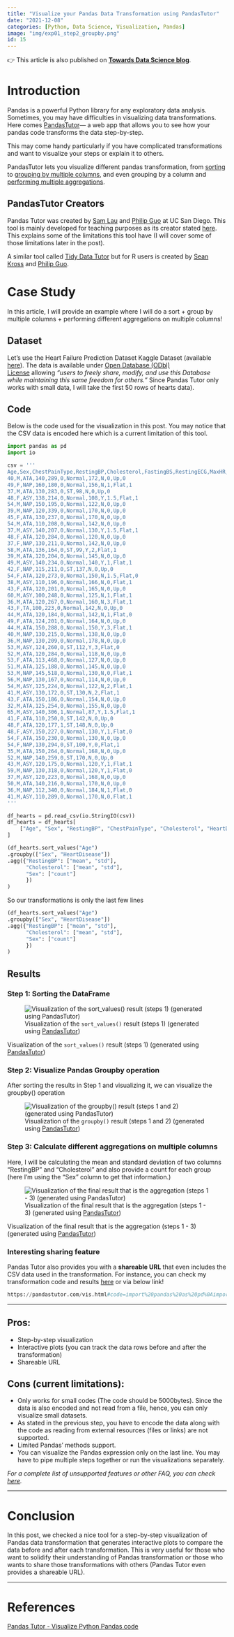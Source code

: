 ```yaml
---
title: "Visualize your Pandas Data Transformation using PandasTutor"
date: "2021-12-08"
categories: [Python, Data Science, Visualization, Pandas]
image: "img/exp01_step2_groupby.png"
id: 15
---
```


:::{.callout-note}
👉 This article is also published on **[Towards Data Science blog](https://towardsdatascience.com/visualize-data-transformation-using-pandastutor-6126627dd225)**.
:::

# Introduction

Pandas is a powerful Python library for any exploratory data analysis. 
Sometimes, you may have difficulties in visualizing data transformations. 
Here comes [PandasTutor](https://pandastutor.com/)— a web app that allows you to see how your pandas code transforms the data step-by-step. 

This may come handy particularly if you have complicated transformations and want to visualize your steps or explain it to others. 

PandasTutor lets you visualize different pandas transformation, from [sorting](https://pandastutor.com/vis.html#trace=example-code/py_sort_values.json) to [grouping by multiple columns](https://pandastutor.com/vis.html#trace=example-code/py_groupby_multi.json), and even grouping by a column and [performing multiple aggregations](https://pandastutor.com/vis.html#trace=example-code/py_sort_groupby_agg.json). 

## PandasTutor Creators

Pandas Tutor was created by [Sam Lau](https://www.samlau.me/) and [Philip Guo](https://pg.ucsd.edu/) at UC San Diego. This tool is mainly developed for teaching purposes as its creator stated [here](https://docs.google.com/document/d/1kvY8baGjaMbg8ucMTjXlmLeYJXVQKQr09AttwUu3F_k/edit#heading=h.3xhjglvrau6z). This explains some of the limitations this tool have (I will cover some of those limitations later in the post). 

A similar tool called [Tidy Data Tutor](https://tidydatatutor.com/) but for R users is created by [Sean Kross](https://seankross.com/) and [Philip Guo](https://pg.ucsd.edu/). 

# Case Study

In this article, I will provide an example where I will do a sort + group by multiple columns + performing different aggregations on multiple columns!

## Dataset

Let's use the Heart Failure Prediction Dataset Kaggle Dataset (available [here](https://www.kaggle.com/fedesoriano/heart-failure-prediction)). 
The data is available under [Open Database (ODbl) License](https://opendatacommons.org/licenses/odbl/1-0/) allowing *"users to freely share, modify, and use this Database while maintaining this same freedom for others."*
Since Pandas Tutor only works with small data, I will take the first 50 rows of hearts data).

## Code

Below is the code used for the visualization in this post. You may notice that the CSV data is encoded here which is a current limitation of this tool.

```python
import pandas as pd
import io

csv = '''
Age,Sex,ChestPainType,RestingBP,Cholesterol,FastingBS,RestingECG,MaxHR,ExerciseAngina,Oldpeak,ST_Slope,HeartDisease
40,M,ATA,140,289,0,Normal,172,N,0,Up,0
49,F,NAP,160,180,0,Normal,156,N,1,Flat,1
37,M,ATA,130,283,0,ST,98,N,0,Up,0
48,F,ASY,138,214,0,Normal,108,Y,1.5,Flat,1
54,M,NAP,150,195,0,Normal,122,N,0,Up,0
39,M,NAP,120,339,0,Normal,170,N,0,Up,0
45,F,ATA,130,237,0,Normal,170,N,0,Up,0
54,M,ATA,110,208,0,Normal,142,N,0,Up,0
37,M,ASY,140,207,0,Normal,130,Y,1.5,Flat,1
48,F,ATA,120,284,0,Normal,120,N,0,Up,0
37,F,NAP,130,211,0,Normal,142,N,0,Up,0
58,M,ATA,136,164,0,ST,99,Y,2,Flat,1
39,M,ATA,120,204,0,Normal,145,N,0,Up,0
49,M,ASY,140,234,0,Normal,140,Y,1,Flat,1
42,F,NAP,115,211,0,ST,137,N,0,Up,0
54,F,ATA,120,273,0,Normal,150,N,1.5,Flat,0
38,M,ASY,110,196,0,Normal,166,N,0,Flat,1
43,F,ATA,120,201,0,Normal,165,N,0,Up,0
60,M,ASY,100,248,0,Normal,125,N,1,Flat,1
36,M,ATA,120,267,0,Normal,160,N,3,Flat,1
43,F,TA,100,223,0,Normal,142,N,0,Up,0
44,M,ATA,120,184,0,Normal,142,N,1,Flat,0
49,F,ATA,124,201,0,Normal,164,N,0,Up,0
44,M,ATA,150,288,0,Normal,150,Y,3,Flat,1
40,M,NAP,130,215,0,Normal,138,N,0,Up,0
36,M,NAP,130,209,0,Normal,178,N,0,Up,0
53,M,ASY,124,260,0,ST,112,Y,3,Flat,0
52,M,ATA,120,284,0,Normal,118,N,0,Up,0
53,F,ATA,113,468,0,Normal,127,N,0,Up,0
51,M,ATA,125,188,0,Normal,145,N,0,Up,0
53,M,NAP,145,518,0,Normal,130,N,0,Flat,1
56,M,NAP,130,167,0,Normal,114,N,0,Up,0
54,M,ASY,125,224,0,Normal,122,N,2,Flat,1
41,M,ASY,130,172,0,ST,130,N,2,Flat,1
43,F,ATA,150,186,0,Normal,154,N,0,Up,0
32,M,ATA,125,254,0,Normal,155,N,0,Up,0
65,M,ASY,140,306,1,Normal,87,Y,1.5,Flat,1
41,F,ATA,110,250,0,ST,142,N,0,Up,0
48,F,ATA,120,177,1,ST,148,N,0,Up,0
48,F,ASY,150,227,0,Normal,130,Y,1,Flat,0
54,F,ATA,150,230,0,Normal,130,N,0,Up,0
54,F,NAP,130,294,0,ST,100,Y,0,Flat,1
35,M,ATA,150,264,0,Normal,168,N,0,Up,0
52,M,NAP,140,259,0,ST,170,N,0,Up,0
43,M,ASY,120,175,0,Normal,120,Y,1,Flat,1
59,M,NAP,130,318,0,Normal,120,Y,1,Flat,0
37,M,ASY,120,223,0,Normal,168,N,0,Up,0
50,M,ATA,140,216,0,Normal,170,N,0,Up,0
36,M,NAP,112,340,0,Normal,184,N,1,Flat,0
41,M,ASY,110,289,0,Normal,170,N,0,Flat,1
'''

df_hearts = pd.read_csv(io.StringIO(csv))
df_hearts = df_hearts[
    ["Age", "Sex", "RestingBP", "ChestPainType", "Cholesterol", "HeartDisease"]
]

(df_hearts.sort_values("Age")
.groupby(["Sex", "HeartDisease"])
.agg({"RestingBP": ["mean", "std"], 
      "Cholesterol": ["mean", "std"],
      "Sex": ["count"]
      })
)
```

So our transformations is only the last few lines

```python
(df_hearts.sort_values("Age")
.groupby(["Sex", "HeartDisease"])
.agg({"RestingBP": ["mean", "std"], 
      "Cholesterol": ["mean", "std"],
      "Sex": ["count"]
      })
)
```

## Results

### Step 1: Sorting the DataFrame

![Visualization of the `sort_values()` result (steps 1) (generated using [PandasTutor](https://pandastutor.com/vis.html))](img/ex01_step1_sort.gif)

Visualization of the `sort_values()` result (steps 1) (generated using [PandasTutor](https://pandastutor.com/vis.html))

### Step 2: Visualize Pandas Groupby operation

After sorting the results in Step 1 and visualizing it, we can visualize the groupby() operation 

![Visualization of the `groupby()` result (steps 1 and 2) (generated using [PandasTutor](https://pandastutor.com/vis.html))](img/ex01_step2_groupby.png)

### Step 3: Calculate different aggregations on multiple columns

Here, I will be calculating the mean and standard deviation of two columns "RestingBP" and "Cholesterol" and also provide a count for each group (here I'm using the "Sex" column to get that information.)

![Visualization of the final result that is the aggregation (steps 1 - 3) (generated using [PandasTutor](https://pandastutor.com/vis.html))](img/ex01_step3_aggregations.png)

Visualization of the final result that is the aggregation (steps 1 - 3) (generated using [PandasTutor](https://pandastutor.com/vis.html))

### **Interesting sharing feature**

Pandas Tutor also provides you with a **shareable URL** that even includes the CSV data used in the transformation. 
For instance, you can check my transformation code and results [here](https://pandastutor.com/vis.html#code=import%20pandas%20as%20pd%0Aimport%20io%0A%0Acsv%20%3D%20'''%0AAge,Sex,ChestPainType,RestingBP,Cholesterol,FastingBS,RestingECG,MaxHR,ExerciseAngina,Oldpeak,ST_Slope,HeartDisease%0A40,M,ATA,140,289,0,Normal,172,N,0,Up,0%0A49,F,NAP,160,180,0,Normal,156,N,1,Flat,1%0A37,M,ATA,130,283,0,ST,98,N,0,Up,0%0A48,F,ASY,138,214,0,Normal,108,Y,1.5,Flat,1%0A54,M,NAP,150,195,0,Normal,122,N,0,Up,0%0A39,M,NAP,120,339,0,Normal,170,N,0,Up,0%0A45,F,ATA,130,237,0,Normal,170,N,0,Up,0%0A54,M,ATA,110,208,0,Normal,142,N,0,Up,0%0A37,M,ASY,140,207,0,Normal,130,Y,1.5,Flat,1%0A48,F,ATA,120,284,0,Normal,120,N,0,Up,0%0A37,F,NAP,130,211,0,Normal,142,N,0,Up,0%0A58,M,ATA,136,164,0,ST,99,Y,2,Flat,1%0A39,M,ATA,120,204,0,Normal,145,N,0,Up,0%0A49,M,ASY,140,234,0,Normal,140,Y,1,Flat,1%0A42,F,NAP,115,211,0,ST,137,N,0,Up,0%0A54,F,ATA,120,273,0,Normal,150,N,1.5,Flat,0%0A38,M,ASY,110,196,0,Normal,166,N,0,Flat,1%0A43,F,ATA,120,201,0,Normal,165,N,0,Up,0%0A60,M,ASY,100,248,0,Normal,125,N,1,Flat,1%0A36,M,ATA,120,267,0,Normal,160,N,3,Flat,1%0A43,F,TA,100,223,0,Normal,142,N,0,Up,0%0A44,M,ATA,120,184,0,Normal,142,N,1,Flat,0%0A49,F,ATA,124,201,0,Normal,164,N,0,Up,0%0A44,M,ATA,150,288,0,Normal,150,Y,3,Flat,1%0A40,M,NAP,130,215,0,Normal,138,N,0,Up,0%0A36,M,NAP,130,209,0,Normal,178,N,0,Up,0%0A53,M,ASY,124,260,0,ST,112,Y,3,Flat,0%0A52,M,ATA,120,284,0,Normal,118,N,0,Up,0%0A53,F,ATA,113,468,0,Normal,127,N,0,Up,0%0A51,M,ATA,125,188,0,Normal,145,N,0,Up,0%0A53,M,NAP,145,518,0,Normal,130,N,0,Flat,1%0A56,M,NAP,130,167,0,Normal,114,N,0,Up,0%0A54,M,ASY,125,224,0,Normal,122,N,2,Flat,1%0A41,M,ASY,130,172,0,ST,130,N,2,Flat,1%0A43,F,ATA,150,186,0,Normal,154,N,0,Up,0%0A32,M,ATA,125,254,0,Normal,155,N,0,Up,0%0A65,M,ASY,140,306,1,Normal,87,Y,1.5,Flat,1%0A41,F,ATA,110,250,0,ST,142,N,0,Up,0%0A48,F,ATA,120,177,1,ST,148,N,0,Up,0%0A48,F,ASY,150,227,0,Normal,130,Y,1,Flat,0%0A54,F,ATA,150,230,0,Normal,130,N,0,Up,0%0A54,F,NAP,130,294,0,ST,100,Y,0,Flat,1%0A35,M,ATA,150,264,0,Normal,168,N,0,Up,0%0A52,M,NAP,140,259,0,ST,170,N,0,Up,0%0A43,M,ASY,120,175,0,Normal,120,Y,1,Flat,1%0A59,M,NAP,130,318,0,Normal,120,Y,1,Flat,0%0A37,M,ASY,120,223,0,Normal,168,N,0,Up,0%0A50,M,ATA,140,216,0,Normal,170,N,0,Up,0%0A36,M,NAP,112,340,0,Normal,184,N,1,Flat,0%0A41,M,ASY,110,289,0,Normal,170,N,0,Flat,1%0A'''%0A%0Adf_hearts%20%3D%20pd.read_csv%28io.StringIO%28csv%29%29%0Adf_hearts%20%3D%20df_hearts%5B%0A%20%20%20%20%5B%22Age%22,%20%22Sex%22,%20%22RestingBP%22,%20%22ChestPainType%22,%20%22Cholesterol%22,%20%22HeartDisease%22%5D%0A%5D%0A%0A%28df_hearts.sort_values%28%22Age%22%29%0A.groupby%28%5B%22Sex%22,%20%22HeartDisease%22%5D%29%0A.agg%28%7B%22RestingBP%22%3A%20%5B%22mean%22,%20%22std%22%5D,%20%0A%20%20%20%20%20%20%22Cholesterol%22%3A%20%5B%22mean%22,%20%22std%22%5D,%0A%20%20%20%20%20%20%22Sex%22%3A%20%5B%22count%22%5D%0A%20%20%20%20%20%20%7D%29%0A%29&d=2021-12-08&lang=py&v=v1) or via below link!

```python
https://pandastutor.com/vis.html#code=import%20pandas%20as%20pd%0Aimport%20io%0A%0Acsv%20%3D%20'''%0AAge,Sex,ChestPainType,RestingBP,Cholesterol,FastingBS,RestingECG,MaxHR,ExerciseAngina,Oldpeak,ST_Slope,HeartDisease%0A40,M,ATA,140,289,0,Normal,172,N,0,Up,0%0A49,F,NAP,160,180,0,Normal,156,N,1,Flat,1%0A37,M,ATA,130,283,0,ST,98,N,0,Up,0%0A48,F,ASY,138,214,0,Normal,108,Y,1.5,Flat,1%0A54,M,NAP,150,195,0,Normal,122,N,0,Up,0%0A39,M,NAP,120,339,0,Normal,170,N,0,Up,0%0A45,F,ATA,130,237,0,Normal,170,N,0,Up,0%0A54,M,ATA,110,208,0,Normal,142,N,0,Up,0%0A37,M,ASY,140,207,0,Normal,130,Y,1.5,Flat,1%0A48,F,ATA,120,284,0,Normal,120,N,0,Up,0%0A37,F,NAP,130,211,0,Normal,142,N,0,Up,0%0A58,M,ATA,136,164,0,ST,99,Y,2,Flat,1%0A39,M,ATA,120,204,0,Normal,145,N,0,Up,0%0A49,M,ASY,140,234,0,Normal,140,Y,1,Flat,1%0A42,F,NAP,115,211,0,ST,137,N,0,Up,0%0A54,F,ATA,120,273,0,Normal,150,N,1.5,Flat,0%0A38,M,ASY,110,196,0,Normal,166,N,0,Flat,1%0A43,F,ATA,120,201,0,Normal,165,N,0,Up,0%0A60,M,ASY,100,248,0,Normal,125,N,1,Flat,1%0A36,M,ATA,120,267,0,Normal,160,N,3,Flat,1%0A43,F,TA,100,223,0,Normal,142,N,0,Up,0%0A44,M,ATA,120,184,0,Normal,142,N,1,Flat,0%0A49,F,ATA,124,201,0,Normal,164,N,0,Up,0%0A44,M,ATA,150,288,0,Normal,150,Y,3,Flat,1%0A40,M,NAP,130,215,0,Normal,138,N,0,Up,0%0A36,M,NAP,130,209,0,Normal,178,N,0,Up,0%0A53,M,ASY,124,260,0,ST,112,Y,3,Flat,0%0A52,M,ATA,120,284,0,Normal,118,N,0,Up,0%0A53,F,ATA,113,468,0,Normal,127,N,0,Up,0%0A51,M,ATA,125,188,0,Normal,145,N,0,Up,0%0A53,M,NAP,145,518,0,Normal,130,N,0,Flat,1%0A56,M,NAP,130,167,0,Normal,114,N,0,Up,0%0A54,M,ASY,125,224,0,Normal,122,N,2,Flat,1%0A41,M,ASY,130,172,0,ST,130,N,2,Flat,1%0A43,F,ATA,150,186,0,Normal,154,N,0,Up,0%0A32,M,ATA,125,254,0,Normal,155,N,0,Up,0%0A65,M,ASY,140,306,1,Normal,87,Y,1.5,Flat,1%0A41,F,ATA,110,250,0,ST,142,N,0,Up,0%0A48,F,ATA,120,177,1,ST,148,N,0,Up,0%0A48,F,ASY,150,227,0,Normal,130,Y,1,Flat,0%0A54,F,ATA,150,230,0,Normal,130,N,0,Up,0%0A54,F,NAP,130,294,0,ST,100,Y,0,Flat,1%0A35,M,ATA,150,264,0,Normal,168,N,0,Up,0%0A52,M,NAP,140,259,0,ST,170,N,0,Up,0%0A43,M,ASY,120,175,0,Normal,120,Y,1,Flat,1%0A59,M,NAP,130,318,0,Normal,120,Y,1,Flat,0%0A37,M,ASY,120,223,0,Normal,168,N,0,Up,0%0A50,M,ATA,140,216,0,Normal,170,N,0,Up,0%0A36,M,NAP,112,340,0,Normal,184,N,1,Flat,0%0A41,M,ASY,110,289,0,Normal,170,N,0,Flat,1%0A'''%0A%0Adf_hearts%20%3D%20pd.read_csv%28io.StringIO%28csv%29%29%0Adf_hearts%20%3D%20df_hearts%5B%0A%20%20%20%20%5B%22Age%22,%20%22Sex%22,%20%22RestingBP%22,%20%22ChestPainType%22,%20%22Cholesterol%22,%20%22HeartDisease%22%5D%0A%5D%0A%0A%28df_hearts.sort_values%28%22Age%22%29%0A.groupby%28%5B%22Sex%22,%20%22HeartDisease%22%5D%29%0A.agg%28%7B%22RestingBP%22%3A%20%5B%22mean%22,%20%22std%22%5D,%20%0A%20%20%20%20%20%20%22Cholesterol%22%3A%20%5B%22mean%22,%20%22std%22%5D,%0A%20%20%20%20%20%20%22Sex%22%3A%20%5B%22count%22%5D%0A%20%20%20%20%20%20%7D%29%0A%29&d=2021-12-08&lang=py&v=v1
```

---

## Pros:

- Step-by-step visualization
- Interactive plots (you can track the data rows before and after the transformation)
- Shareable URL

## Cons (current limitations):

- Only works for small codes (The code should be 5000bytes). Since the data is also encoded and not read from a file, hence, you can only visualize small datasets.
- As stated in the previous step, you have to encode the data along with the code as reading from external resources (files or links) are not supported.
- Limited Pandas' methods support.
- You can visualize the Pandas expression only on the last line. You may have to pipe multiple steps together or run the visualizations separately.

*For a complete list of unsupported features or other FAQ, you can check [here](https://docs.google.com/document/d/1kvY8baGjaMbg8ucMTjXlmLeYJXVQKQr09AttwUu3F_k/edit#heading=h.3xhjglvrau6z).*

---

# Conclusion

In this post, we checked a nice tool for a step-by-step visualization of Pandas data transformation that generates interactive plots to compare the data before and after each transformation. This is very useful for those who want to solidify their understanding of Pandas transformation or those who wants to share those transformations with others (Pandas Tutor even provides a shareable URL). 

---

# References

[Pandas Tutor - Visualize Python Pandas code](https://pandastutor.com/)





